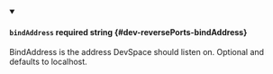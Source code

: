 
<details className="config-field" data-expandable="false" open>
<summary>

#### `bindAddress` <span class="config-field-required" data-required="false">required</span> <span class="config-field-type">string</span> <span class="config-field-default"></span> <span class="config-field-enum"></span> {#dev-reversePorts-bindAddress}

BindAddress is the address DevSpace should listen on. Optional and defaults
to localhost.

</summary>



</details>
